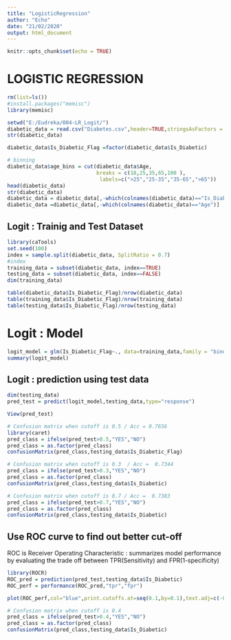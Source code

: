 ```yaml
---
title: "LogisticRegression"
author: "Echo"
date: "21/02/2020"
output: html_document
---
```


```r
knitr::opts_chunk$set(echo = TRUE)
```

# LOGISTIC REGRESSION

```r
rm(list=ls())
#install.packages("memisc")
library(memisc)

setwd("E:/Eudreka/004-LR_Logit/")
diabetic_data = read.csv("Diabetes.csv",header=TRUE,stringsAsFactors = FALSE)
str(diabetic_data)

diabetic_data$Is_Diabetic_Flag =factor(diabetic_data$Is_Diabetic)

# binning
diabetic_data$age_bins = cut(diabetic_data$Age, 
                             breaks = c(18,25,35,65,100 ), 
                              labels=c(">25","25-35","35-65",">65"))
head(diabetic_data)
str(diabetic_data)
diabetic_data = diabetic_data[,-which(colnames(diabetic_data)=="Is_Diabetic")]
diabetic_data =diabetic_data[,-which(colnames(diabetic_data)=="Age")]

```

## Logit : Trainig and Test Dataset

```r
library(caTools)
set.seed(100)
index = sample.split(diabetic_data, SplitRatio = 0.7)
#index
training_data = subset(diabetic_data, index==TRUE)
testing_data = subset(diabetic_data, index==FALSE)
dim(training_data)

table(diabetic_data$Is_Diabetic_Flag)/nrow(diabetic_data)
table(training_data$Is_Diabetic_Flag)/nrow(training_data)
table(testing_data$Is_Diabetic_Flag)/nrow(testing_data)

```

# Logit : Model 
```r
logit_model = glm(Is_Diabetic_Flag~., data=training_data,family = "binomial")
summary(logit_model)

```

## Logit : prediction using test data
```r
dim(testing_data)
pred_test = predict(logit_model,testing_data,type="response")

View(pred_test)

# Confusion matrix when cutoff is 0.5 / Acc = 0.7656
library(caret)
pred_class = ifelse(pred_test>0.5,"YES","NO") 
pred_class = as.factor(pred_class)
confusionMatrix(pred_class,testing_data$Is_Diabetic_Flag)

# Confusion matrix when cutoff is 0.3  / Acc =  0.7344
pred_class = ifelse(pred_test>0.3,"YES","NO")
pred_class = as.factor(pred_class)
confusionMatrix(pred_class,testing_data$Is_Diabetic)

# Confusion matrix when cutoff is 0.7 / Acc =  0.7383
pred_class = ifelse(pred_test>0.7,"YES","NO")
pred_class = as.factor(pred_class)
confusionMatrix(pred_class,testing_data$Is_Diabetic)

```


## Use ROC curve to find out better cut-off
ROC is Receiver Operating Characteristic : summarizes model performance by evaluating the trade off between TPR(Sensitivity) and FPR(1-specificity)
```r
library(ROCR)
ROC_pred = prediction(pred_test,testing_data$Is_Diabetic)
ROC_perf = performance(ROC_pred,"tpr","fpr")

plot(ROC_perf,col="blue",print.cutoffs.at=seq(0.1,by=0.1),text.adj=c(-0.2,1.7),cex=0.7)

```

```r
# Confusion matrix when cutoff is 0.4
pred_class = ifelse(pred_test>0.4,"YES","NO")
pred_class = as.factor(pred_class)
confusionMatrix(pred_class,testing_data$Is_Diabetic)

```
